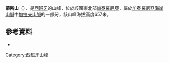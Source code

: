 {{Coord|41|20|45.07|N|1|53|6.048|E|display=title}}

'''蒙陶山'''（{{lang-ca|Montau}}），是[[西班牙|西班牙]]的山峰，位於該國東北部[[加泰羅尼亞|加泰羅尼亞]]，屬於[[加泰羅尼亞海岸山脈|加泰羅尼亞海岸山脈]]中[[加拉夫山脈|加拉夫山脈]]的一部分，該山峰海拔高度657米。

==參考資料==
*{{cite web|url=http://www.icc.cat/portal/|title=Mapa Topogràfic de Catalunya|publisher=Institut Cartogràfic de Catalunya|accessdate=May 22, 2010|archive-date=2008-09-26|archive-url=https://web.archive.org/web/20080926190409/http://www.icc.cat/portal/|dead-url=no}}

{{Spain-geo-stub}}
[[Category:西班牙山峰|Category:西班牙山峰]]